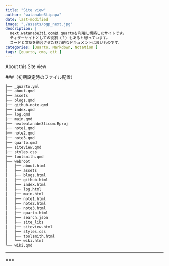 ```yaml
---
title: "Site view"
author: "watanabe3tipapa"
date: last-modified
image: "./assets/ogp_next.jpg"
description: |
  next.watanabe3ti.comは quartoを利用し構築したサイトです。
  ティザーサイトとしての役割（？）もあると思っています。
  コードと文章を融合させた魅力的なドキュメントは良いものです。
categories: [Quarto, Markdown, Notation ]
tags: [quarto, cms, git ]
---
```


About this Site view

###（初期設定時のファイル配置）

``` bash
├── _quarto.yml
├── about.qmd
├── assets
├── blogs.qmd
├── github-note.qmd
├── index.qmd
├── log.qmd
├── main.qmd
├── nextwatanabe3ticom.Rproj
├── note1.qmd
├── note2.qmd
├── note3.qmd
├── quarto.qmd
├── siteview.qmd
├── styles.css
├── toolsmith.qmd
├── webroot
│   ├── about.html
│   ├── assets
│   ├── blogs.html
│   ├── github.html
│   ├── index.html
│   ├── log.html
│   ├── main.html
│   ├── note1.html
│   ├── note2.html
│   ├── note3.html
│   ├── quarto.html
│   ├── search.json
│   ├── site_libs
│   ├── siteview.html
│   ├── styles.css
│   ├── toolsmith.html
│   └── wiki.html
└── wiki.qmd
```

------------------------------------------------------------------------

===